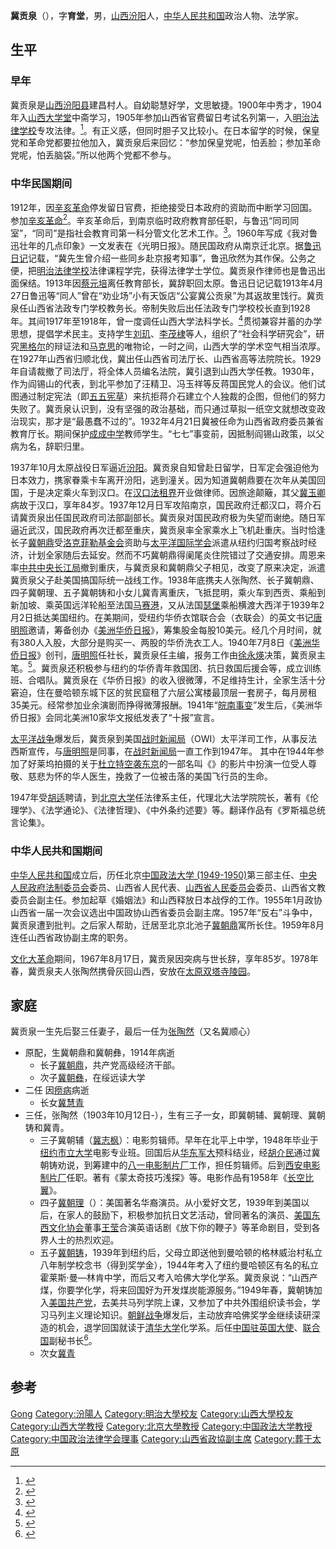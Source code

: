 {{Infobox_officeholder
| name = 冀贡泉
| image name =
| width = 150px
| now = 政协山西省委员会副主席
| period =
| Sex = 男 
| party = {{CPC}}
| Native place =[[山西|山西]][[汾阳县|汾阳县]]
| date of birth = 1882年
| date of death = 1967年8月17日
| place of birth =[[大清|大清]][[山西|山西]][[汾阳县|汾阳县]]
| place of death = [[北京市|北京市]]
| relative = [[张陶然|张陶然]]（妻子）
| educate =
| past = 
}}
'''冀贡泉'''（{{bd|1882年||1967年|8月17日}}），字'''育堂'''，男，[[山西|山西]][[汾阳县|汾阳]]人，[[中华人民共和国|中华人民共和国]]政治人物、法学家。

== 生平 ==
=== 早年 ===
冀贡泉是[[山西|山西]][[汾阳县|汾阳县]]建昌村人。自幼聪慧好学，文思敏捷。1900年中秀才，1904年入[[山西大学堂|山西大学堂]]中斋学习，1905年参加山西省官费留日考试名列第一，入[[明治法律学校|明治法律学校]]专攻法律。<ref>{{cite book|author1=中国人民政治协商会议汾阳县委员会文史资料研究委员会|title=汾阳文史资料 第5辑|publisher=中国人民政治协商会议汾阳县委员会文史资料研究委员会|pages=125-126|accessdate=2015-07-17}}</ref>。有正义感，但同时胆子又比较小。在日本留学的时候，保皇党和革命党都要拉他加入，冀贡泉后来回忆：“参加保皇党呢，怕丢脸；参加革命党呢，怕丢脑袋。”所以他两个党都不参与。

=== 中华民国期间 ===
1912年，因[[辛亥革命|辛亥革命]]停发留日官费，拒绝接受日本政府的资助而中断学习回国。参加[[辛亥革命|辛亥革命]]<ref>{{cite book|author1=智效民|title=长袍与牢骚|date=2013年6月|publisher=南京：凤凰出版社|isbn=978-7-5506-1780-3|pages=227|accessdate=2015-07-17}}</ref>。辛亥革命后，到南京临时政府教育部任职，与鲁迅“同司同室”，“同司”是指社会教育司第一科分管文化艺术工作。<ref name=a>{{cite book|author1=张春根，杨万生|title=学府春秋 太原教育史话|date=2009年10月|publisher=太原：山西人民出版社|isbn=978-7-203-03749-1|pages=92-93|accessdate=2015-07-17}}</ref>。1960年写成《我对鲁迅壮年的几点印象》一文发表在《光明日报》。随民国政府从南京迁北京。据[[鲁迅日记|鲁迅日记]]记载，“冀先生曾介绍一些同乡赴京报考知事”，鲁迅欣然为其作保。公务之便，把[[明治法律学校|明治法律学校]]法律课程学完，获得法律学士学位。冀贡泉作律师也是鲁迅出面保结。1913年因[[蔡元培|蔡元培]]离任教育部长，冀辞职回太原。鲁迅日记记载1913年4月27日鲁迅等“同人”曾在“劝业场”小有天饭店“公宴冀公贡泉”为其返故里饯行。冀贡泉任山西省法政专门学校教务长。帝制失败后出任法政专门学校校长直到1928年。其间1917年至1918年，曾一度调任山西大学法科学长。<ref>{{cite news|title=校史专辑七：山西大学 (1931一1937)|url=http://news.sxu.edu.cn/sdsy/90556.htm|accessdate=2015-07-17|work=山西大学新闻网|agency=山西大学新闻网|archive-date=2019-06-03|archive-url=https://web.archive.org/web/20190603112653/http://news.sxu.edu.cn/sdsy/90556.htm|dead-url=no}}</ref>贯彻兼容并蓄的办学思想，提倡学术民主。支持学生[[刘玑|刘玑]]、[[李茂棣|李茂棣]]等人，组织了“社会科学研究会”，研究[[黑格尔|黑格尔]]的辩证法和[[马克思|马克思]]的唯物论，一时之间，山西大学的学术空气相当浓厚。在1927年山西省归顺北伐，冀出任山西省司法厅长、山西省高等法院院长。1929年自请裁撤了司法厅，将全体人员编名法院，冀引退到山西大学任教。1930年，作为阎锡山的代表，到北平参加了汪精卫、冯玉祥等反蒋国民党人的会议。他们试图通过制定宪法（即[[五五宪草|五五宪草]]）来抗拒蒋介石建立个人独裁的企图，但他们的努力失败了。冀贡泉认识到，没有坚强的政治基础，而只通过草拟一纸空文就想改变政治现实，那才是“最愚蠢不过的”。1932年4月21日冀被任命为山西省政府委员兼省教育厅长。期间保护[[成成中学|成成中学]]教师学生。“七七”事变前，因抵制阎锡山政策，以父病为名，辞职归里。

1937年10月太原战役日军逼近[[汾阳|汾阳]]。冀贡泉自知曾赴日留学，日军定会强迫他为日本效力，携家眷乘卡车离开汾阳，逃到潼关。因为知道冀朝鼎要在次年从美国回国，于是决定乘火车到汉口。在[[汉口法租界|汉口法租界]]开业做律师。因旅途颠簸，其父[[冀玉卿|冀玉卿]]病故于汉口，享年84岁。1937年12月日军攻陷南京，国民政府迁都汉口，蒋介石请冀贡泉出任国民政府司法部副部长。冀贡泉对国民政府极为失望而谢绝。随日军逼近武汉，国民政府再次迁都至重庆，冀贡泉率全家乘水上飞机赴重庆。当时恰逢长子[[冀朝鼎|冀朝鼎]]受[[洛克菲勒基金会|洛克菲勒基金会]]资助与[[太平洋国际学会|太平洋国际学会]]派遣从纽约归国考察战时经济，计划全家随后去延安。然而不巧冀朝鼎得阑尾炎住院错过了交通安排。周恩来率[[中共中央长江局|中共中央长江局]]撤到重庆，与冀贡泉和冀朝鼎父子相见，改变了原来决定，派遣冀贡泉父子赴美国搞国际统一战线工作。1938年底携夫人张陶然、长子冀朝鼎、四子冀朝理、五子冀朝铸和小女儿冀青离重庆，飞抵昆明，乘火车到西贡、乘船到新加坡、乘英国远洋轮船至法国[[马赛|马赛港]]，又从法国[[瑟堡|瑟堡]]乘船横渡大西洋于1939年2月2日抵达美国纽约。在美期间，受纽约华侨衣馆联合会（衣联会）的英文书记[[唐明照|唐明照]]邀请，筹备创办《[[美洲华侨日报|美洲华侨日报]]》，筹集股金每股10美元。经几个月时间，就有380人入股，大部分是购买一、两股的华侨洗衣工人。1940年7月8日《[[美洲华侨日报|美洲华侨日报]]》创刊，[[唐明照|唐明照]]任社长，冀贡泉任主编，报务工作由[[徐永煐|徐永煐]]决策，冀贡泉主笔。<ref>{{cite book|author1=钱承军|title=建国前中国共产党报刊研究|date=2009年9月|publisher=北京：中国文联出版社|isbn=978-7-5059-6300-9|pages=216-217|accessdate=2015-07-17}}</ref>。冀贡泉还积极参与纽约的华侨青年救国团、抗日救国后援会等，成立训练班、合唱队。冀贡泉在《华侨日报》的收入很微薄，不足维持生计，全家生活十分窘迫，住在曼哈顿东城下区的贫民窟租了六层公寓楼最顶层一套房子，每月房租35美元。经常参加业余演剧而挣得微薄报酬。1941年“[[皖南事变|皖南事变]]”发生后，《美洲华侨日报》会同北美洲10家华文报纸发表了“十报”宣言。

[[太平洋战争|太平洋战争]]爆发后，冀贡泉到美国[[战时新闻局|战时新闻局]]（OWI）太平洋司工作，从事反法西斯宣传，与[[唐明照|唐明照]]是同事，在[[战时新闻局|战时新闻局]]一直工作到1947年。 其中在1944年参加了好莱坞拍摄的关于[[詹姆斯·哈罗德·杜立德|杜立特]][[空袭东京|空袭东京]]的一部名叫《{{tsl|en|Thirty Seconds Over Tokyo|东京上空三十秒钟}}》的影片中扮演一位受人尊敬、慈悲为怀的华人医生，挽救了一位被击落的美国飞行员的生命。

1947年受[[胡适|胡适]]聘请，到[[北京大学|北京大学]]任法律系主任，代理北大法学院院长，著有《伦理学》、《法学通论》、《法律哲理》、《中外条约述要》等。翻译作品有《罗斯福总统言论集》。

=== 中华人民共和国期间 ===
[[中华人民共和国|中华人民共和国]]成立后，历任北京[[中国政法大学_(1949-1950)|中国政法大学 (1949-1950)]]第三部主任、[[中央人民政府法制委员会|中央人民政府法制委员会]]委员、山西省人民代表、[[山西省人民委员会|山西省人民委员会]]委员、山西省文教委员会副主任。参加起草《婚姻法》和山西释放日本战俘的工作。1955年1月政协山西省一届一次会议选出中国政协山西省委员会副主席。1957年“反右”斗争中，冀贡泉遭到批判。之后家人帮助，迁居至北京北池子[[冀朝鼎|冀朝鼎]]寓所长住。1959年8月连任山西省政协副主席的职务。

[[文化大革命|文化大革命]]期间，1967年8月17日，冀贡泉因突病与世长辞，享年85岁。1978年春，冀贡泉夫人张陶然携骨灰回山西，安放在[[双塔寺|太原双塔寺陵园]]。 

== 家庭 ==
冀贡泉一生先后娶三任妻子，最后一任为[[张陶然|张陶然]]（又名冀顺心）
*原配，生冀朝鼎和冀朝彝，1914年病逝
**长子[[冀朝鼎|冀朝鼎]]，共产党高级经济干部。
**次子[[冀朝彝|冀朝彝]]，在绥远读大学
*二任 因[[痨病|痨病]]病逝
**长女[[冀慧青|冀慧青]]
*三任，张陶然（1903年10月12日-），生有三子一女，即冀朝辅、冀朝理、冀朝铸和冀青。
**三子冀朝辅（[[冀志枫|冀志枫]]）：电影剪辑师。早年在北平上中学，1948年毕业于[[纽约市立大学|纽约市立大学]]电影专业班。回国后从[[华东军大|华东军大]]预科结业，经[[胡介民|胡介民]]通过冀朝铸劝说，到筹建中的[[八一电影制片厂|八一电影制片厂]]工作，担任剪辑师。后到[[西安电影制片厂|西安电影制片厂]]任职。著有《蒙太奇技巧浅探》等。电影作品有1958年《[[长空比翼|长空比翼]]》。
**四子[[冀朝理|冀朝理]]（{{lang|en|Chao-Li Chi}}）：美国著名华裔演员。从小爱好文艺，1939年到美国以后，在家人的鼓励下，积极参加抗日文艺活动，曾同著名的演员、[[美国东西文化协会|美国东西文化协会]]董事[[王莹|王莹]]合演英语话剧《放下你的鞭子》等革命剧目，受到各界人士的热烈欢迎。
**五子[[冀朝铸|冀朝铸]]，1939年到纽约后，父母立即送他到曼哈顿的格林威治村私立八年制学校念书（得到奖学金），1944年考入了纽约曼哈顿区有名的私立霍莱斯·曼—林肯中学，而后又考入哈佛大学化学系。冀贡泉说：“山西产煤，你要学化学，将来回国好为开发煤炭能源服务。”1949年春，冀朝铸加入[[美国共产党|美国共产党]]，去美共马列学院上课，又参加了中共外围组织读书会，学习马列主义理论知识。[[朝鲜战争|朝鲜战争]]爆发后，主动放弃哈佛奖学金继续读研深造的机会，退学回国就读于[[清华大学|清华大学]]化学系。后任[[中国驻英国大使|中国驻英国大使]]、[[联合国|联合国]]副秘书长<ref>{{cite news|title=三晋名人：冀朝铸|url=http://cz.sxgov.cn/content/2014-08/28/content_4930256.htm|accessdate=2015-07-17|work=黄河新闻网|agency=黄河新闻网|archive-date=2019-06-11|archive-url=https://web.archive.org/web/20190611152824/http://cz.sxgov.cn/content/2014-08/28/content_4930256.htm|dead-url=no}}</ref>。
**次女[[冀青|冀青]]

== 参考 ==
{{reflist}}

{{Navboxes 
| title  = 冀贡泉在[[中国政治法律学会|中国政治法律学会]]的职务
| list1  =
{{中国政治法律学会第三届理事会}}
{{中国政治法律学会第四届理事会}}
}}

{{Authority control}}
{{DEFAULTSORT:Ji冀}}
[[Category:冀姓|Gong]]
[[Category:汾陽人|Category:汾陽人]]
[[Category:明治大學校友|Category:明治大學校友]]
[[Category:山西大學校友|Category:山西大學校友]]
[[Category:山西大学教授|Category:山西大学教授]]
[[Category:北京大學教授|Category:北京大學教授]]
[[Category:中国政法大学教授|Category:中国政法大学教授]]
[[Category:中国政治法律学会理事|Category:中国政治法律学会理事]]
[[Category:山西省政協副主席|Category:山西省政協副主席]]
[[Category:葬于太原|Category:葬于太原]]